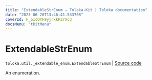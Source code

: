 ```yaml
---
title: "ExtendableStrEnum — Toloka-Kit | Toloka documentation"
date: "2023-06-20T13:46:41.533708"
coverId: F_bIcOYF9yjrxkPZrXc3
docsMenu: "tkitMenu"
---
```


# ExtendableStrEnum

`toloka.util._extendable_enum.ExtendableStrEnum` | [Source code](https://github.com/Toloka/toloka-kit/blob/v1.2.0/src/util/_extendable_enum.py#L67)

An enumeration.